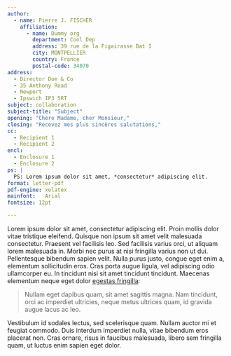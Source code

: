 ```yaml
---
author:
  - name: Pierre J. FISCHER
    affiliation:
      - name: Dummy org
        department: Cool Dep
        address: 39 rue de la Figairasse Bat I
        city: MONTPELLIER
        country: France
        postal-code: 34070
address:
  - Director Doe & Co
  - 35 Anthony Road
  - Newport
  - Ipswich IP3 5RT
subject: collaboration
subject-title: "Subject"
opening: "Chère Madame, cher Monsieur,"
closing: "Recevez mes plus sincères salutations,"
cc:
  - Recipient 1
  - Recipient 2
encl:
  - Enclosure 1
  - Enclosure 2
ps: |
  PS: Lorem ipsum dolor sit amet, *consectetur* adipiscing elit.
format: letter-pdf
pdf-engine: xelatex
mainfont:   Arial
fontsize: 12pt

---
```


Lorem ipsum dolor sit amet, consectetur adipiscing elit. Proin mollis dolor vitae tristique eleifend. Quisque non ipsum sit amet velit malesuada consectetur. Praesent vel facilisis leo. Sed facilisis varius orci, ut aliquam lorem malesuada in. Morbi nec purus at nisi fringilla varius non ut dui. Pellentesque bibendum sapien velit. Nulla purus justo, congue eget enim a, elementum sollicitudin eros. Cras porta augue ligula, vel adipiscing odio ullamcorper eu. In tincidunt nisi sit amet tincidunt tincidunt. Maecenas elementum neque eget dolor [egestas fringilla](http://example.com):

> Nullam eget dapibus quam, sit amet sagittis magna. Nam tincidunt, orci ac imperdiet ultricies, neque metus ultrices quam, id gravida augue lacus ac leo. 

Vestibulum id sodales lectus, sed scelerisque quam. Nullam auctor mi et feugiat commodo. Duis interdum imperdiet nulla, vitae bibendum eros placerat non. Cras ornare, risus in faucibus malesuada, libero sem fringilla quam, ut luctus enim sapien eget dolor.

